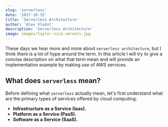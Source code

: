 ```yaml
---
slug: 'serverless'
date: '2017-10-15'
title: 'Serverless Architecture'
author: 'Alex Vladut'
description: 'Serverless Architecture'
image: images/taylor-vick-servers.jpg
---
```


These days we hear more and more about `serverless architecture`, but I think there is a lot of hype around the term. In this article I will try to give a concise description on what that term mean and will provide an implementation example by making use of AWS services.

## What does `serverless` mean?

Before defining what `serverless` actually mean, let's first understand what are the primary types of services offered by cloud computing:
- **Infrastructure as a Service (Iaas).**
- **Platform as a Service (PaaS).**
- **Software as a Service (SaaS).**